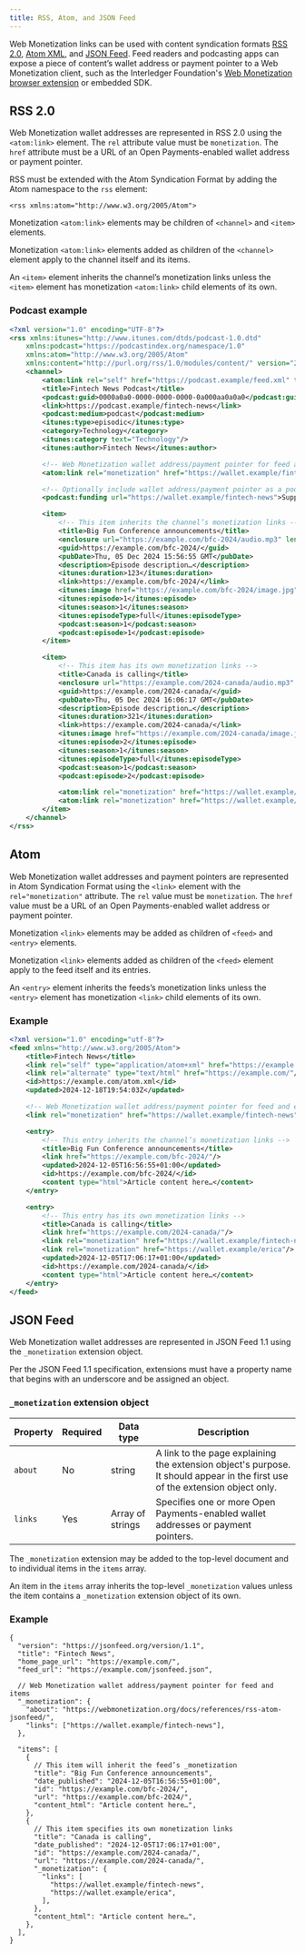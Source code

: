 ```yaml
---
title: RSS, Atom, and JSON Feed
---
```



Web Monetization links can be used with content syndication formats [RSS 2.0](#rss-20), [Atom XML](#atom), and [JSON Feed](#json-feed). Feed readers and podcasting apps can expose a piece of content’s wallet address or payment pointer to a Web Monetization client, such as the Interledger Foundation's [Web Monetization browser extension](/supporters/get-started#1-download-and-install-the-extension) or embedded SDK.

## RSS 2.0

Web Monetization wallet addresses are represented in <LinkOut href="https://www.rssboard.org/rss-specification">RSS 2.0</LinkOut> using the `<atom:link>` element. The `rel` attribute value must be `monetization`. The `href` attribute must be a URL of an Open Payments-enabled wallet address or payment pointer.

RSS must be <LinkOut href="https://www.rssboard.org/rss-profile#namespace-elements-atom">extended with the Atom Syndication Format</LinkOut> by adding the Atom namespace to the `rss` element:

```
<rss xmlns:atom="http://www.w3.org/2005/Atom">
```

Monetization `<atom:link>` elements may be children of `<channel>` and `<item>` elements.

Monetization `<atom:link>` elements added as children of the `<channel>` element apply to the channel itself and its items.

An `<item>` element inherits the channel’s monetization links unless the `<item>` element has monetization `<atom:link>` child elements of its own.

### Podcast example

```xml wrap
<?xml version="1.0" encoding="UTF-8"?>
<rss xmlns:itunes="http://www.itunes.com/dtds/podcast-1.0.dtd"
	xmlns:podcast="https://podcastindex.org/namespace/1.0"
	xmlns:atom="http://www.w3.org/2005/Atom"
	xmlns:content="http://purl.org/rss/1.0/modules/content/" version="2.0">
	<channel>
		<atom:link rel="self" href="https://podcast.example/feed.xml" type="application/rss+xml"/>
		<title>Fintech News Podcast</title>
		<podcast:guid>0000a0a0-0000-0000-0000-0a000aa0a0a0</podcast:guid>
		<link>https://podcast.example/fintech-news</link>
		<podcast:medium>podcast</podcast:medium>
		<itunes:type>episodic</itunes:type>
		<category>Technology</category>
		<itunes:category text="Technology"/>
		<itunes:author>Fintech News</itunes:author>

		<!-- Web Monetization wallet address/payment pointer for feed and items -->
		<atom:link rel="monetization" href="https://wallet.example/fintech-news"/>

		<!-- Optionally include wallet address/payment pointer as a podcast:funding element -->
		<podcast:funding url="https://wallet.example/fintech-news">Support the show!</podcast:funding>

		<item>
			<!-- This item inherits the channel’s monetization links -->
			<title>Big Fun Conference announcements</title>
			<enclosure url="https://example.com/bfc-2024/audio.mp3" length="123" type="audio/mpeg"/>
			<guid>https://example.com/bfc-2024/</guid>
			<pubDate>Thu, 05 Dec 2024 15:56:55 GMT</pubDate>
			<description>Episode description…</description>
			<itunes:duration>123</itunes:duration>
			<link>https://example.com/bfc-2024/</link>
			<itunes:image href="https://example.com/bfc-2024/image.jpg"/>
			<itunes:episode>1</itunes:episode>
			<itunes:season>1</itunes:season>
			<itunes:episodeType>full</itunes:episodeType>
			<podcast:season>1</podcast:season>
			<podcast:episode>1</podcast:episode>
		</item>

		<item>
			<!-- This item has its own monetization links -->
			<title>Canada is calling</title>
			<enclosure url="https://example.com/2024-canada/audio.mp3" length="321" type="audio/mpeg"/>
			<guid>https://example.com/2024-canada/</guid>
			<pubDate>Thu, 05 Dec 2024 16:06:17 GMT</pubDate>
			<description>Episode description…</description>
			<itunes:duration>321</itunes:duration>
			<link>https://example.com/2024-canada/</link>
			<itunes:image href="https://example.com/2024-canada/image.jpg"/>
			<itunes:episode>2</itunes:episode>
			<itunes:season>1</itunes:season>
			<itunes:episodeType>full</itunes:episodeType>
			<podcast:season>1</podcast:season>
			<podcast:episode>2</podcast:episode>

			<atom:link rel="monetization" href="https://wallet.example/fintech-news"/>
			<atom:link rel="monetization" href="https://wallet.example/erica"/>
		</item>
	</channel>
</rss>
```

## Atom

Web Monetization wallet addresses and payment pointers are represented in <LinkOut href="https://www.rfc-editor.org/rfc/rfc4287">Atom Syndication Format</LinkOut> using the `<link>` element with the `rel="monetization"` attribute. The `rel` value must be `monetization`. The `href` value must be a URL of an Open Payments-enabled wallet address or payment pointer.

Monetization `<link>` elements may be added as children of `<feed>` and `<entry>` elements.

Monetization `<link>` elements added as children of the `<feed>` element apply to the feed itself and its entries.

An `<entry>` element inherits the feeds’s monetization links unless the `<entry>` element has monetization `<link>` child elements of its own.

### Example

```xml wrap
<?xml version="1.0" encoding="utf-8"?>
<feed xmlns="http://www.w3.org/2005/Atom">
	<title>Fintech News</title>
	<link rel="self" type="application/atom+xml" href="https://example.com/atom.xml"/>
	<link rel="alternate" type="text/html" href="https://example.com/"/>
	<id>https://example.com/atom.xml</id>
	<updated>2024-12-18T19:54:03Z</updated>

	<!-- Web Monetization wallet address/payment pointer for feed and entries -->
	<link rel="monetization" href="https://wallet.example/fintech-news"/>

	<entry>
		<!-- This entry inherits the channel’s monetization links -->
		<title>Big Fun Conference announcements</title>
		<link href="https://example.com/bfc-2024/"/>
		<updated>2024-12-05T16:56:55+01:00</updated>
		<id>https://example.com/bfc-2024/</id>
		<content type="html">Article content here…</content>
	</entry>

	<entry>
		<!-- This entry has its own monetization links -->
		<title>Canada is calling</title>
		<link href="https://example.com/2024-canada/"/>
		<link rel="monetization" href="https://wallet.example/fintech-news"/>
		<link rel="monetization" href="https://wallet.example/erica"/>
		<updated>2024-12-05T17:06:17+01:00</updated>
		<id>https://example.com/2024-canada/</id>
		<content type="html">Article content here…</content>
	</entry>
</feed>
```

## JSON Feed

Web Monetization wallet addresses are represented in <LinkOut href="https://www.jsonfeed.org/version/1.1/">JSON Feed 1.1</LinkOut> using the `_monetization` <LinkOut href="https://www.jsonfeed.org/version/1.1/#extensions">extension object</LinkOut>.

Per the JSON Feed 1.1 specification, extensions must have a property name that begins with an underscore and be assigned an object.

### `_monetization` extension object

| Property | Required | Data type        | Description                                                                                                                   |
| -------- | -------- | ---------------- | ----------------------------------------------------------------------------------------------------------------------------- |
| `about`  | No       | string           | A link to the page explaining the extension object's purpose. It should appear in the first use of the extension object only. |
| `links`  | Yes      | Array of strings | Specifies one or more Open Payments-enabled wallet addresses or payment pointers.                                             |

The `_monetization` extension may be added to the top-level document and to individual items in the `items` array.

An item in the `items` array inherits the top-level `_monetization` values unless the item contains a `_monetization` extension object of its own.

### Example

```jsonc wrap
{
  "version": "https://jsonfeed.org/version/1.1",
  "title": "Fintech News",
  "home_page_url": "https://example.com/",
  "feed_url": "https://example.com/jsonfeed.json",

  // Web Monetization wallet address/payment pointer for feed and items
  "_monetization": {
    "about": "https://webmonetization.org/docs/references/rss-atom-jsonfeed/",
    "links": ["https://wallet.example/fintech-news"],
  },

  "items": [
    {
      // This item will inherit the feed’s _monetization
      "title": "Big Fun Conference announcements",
      "date_published": "2024-12-05T16:56:55+01:00",
      "id": "https://example.com/bfc-2024/",
      "url": "https://example.com/bfc-2024/",
      "content_html": "Article content here…",
    },
    {
      // This item specifies its own monetization links
      "title": "Canada is calling",
      "date_published": "2024-12-05T17:06:17+01:00",
      "id": "https://example.com/2024-canada/",
      "url": "https://example.com/2024-canada/",
      "_monetization": {
        "links": [
          "https://wallet.example/fintech-news",
          "https://wallet.example/erica",
        ],
      },
      "content_html": "Article content here…",
    },
  ],
}
```
